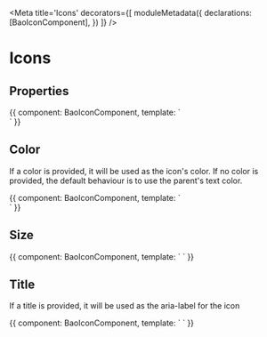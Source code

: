 
<Meta title='Icons' decorators={[
  moduleMetadata({
    declarations: [BaoIconComponent],
  })
]} />

# Icons

## Properties

<Props of={BaoIconComponent} />

<Preview>
  <Story name='Icons'>{{
    component: BaoIconComponent,
    template: `
      <div style="display: grid; grid-column-gap: 1rem; grid-template-columns: 2rem 2rem 2rem 2rem 2rem 2rem 2rem 2rem 2rem 2rem">
        <bao-icon title="anchor" svgIcon="icon-anchor"></bao-icon>
        <bao-icon title="apps" svgIcon="icon-apps"></bao-icon>
        <bao-icon title="archive" svgIcon="icon-archive"></bao-icon>
        <bao-icon title="arrow-left" svgIcon="icon-arrow-left"></bao-icon>
        <bao-icon title="arrow-right" svgIcon="icon-arrow-right"></bao-icon>
        <bao-icon title="bell-active" svgIcon="icon-bell-active"></bao-icon>
        <bao-icon title="bell-off" svgIcon="icon-bell-off"></bao-icon>
        <bao-icon title="bell" svgIcon="icon-bell"></bao-icon>
        <bao-icon title="bolt" svgIcon="icon-bolt"></bao-icon>
        <bao-icon title="book" svgIcon="icon-book"></bao-icon>
        <bao-icon title="briefcase" svgIcon="icon-briefcase"></bao-icon>
        <bao-icon title="calendar" svgIcon="icon-calendar"></bao-icon>
        <bao-icon title="check-circle-full" svgIcon="icon-check-circle-full"></bao-icon>
        <bao-icon title="check-circle" svgIcon="icon-check-circle"></bao-icon>
        <bao-icon title="check" svgIcon="icon-check"></bao-icon>
        <bao-icon title="chevron-down" svgIcon="icon-chevron-down"></bao-icon>
        <bao-icon title="chevron-left" svgIcon="icon-chevron-left"></bao-icon>
        <bao-icon title="chevron-right" svgIcon="icon-chevron-right"></bao-icon>
        <bao-icon title="chevron-up" svgIcon="icon-chevron-up"></bao-icon>
        <bao-icon title="clipboard" svgIcon="icon-clipboard"></bao-icon>
        <bao-icon title="clock" svgIcon="icon-clock"></bao-icon>
        <bao-icon title="comment" svgIcon="icon-comment"></bao-icon>
        <bao-icon title="cone-fill" svgIcon="icon-cone-fill"></bao-icon>
        <bao-icon title="cone" svgIcon="icon-cone"></bao-icon>
        <bao-icon title="copy" svgIcon="icon-copy"></bao-icon>
        <bao-icon title="copyright" svgIcon="icon-copyright"></bao-icon>
        <bao-icon title="cut" svgIcon="icon-cut"></bao-icon>
        <bao-icon title="delivery" svgIcon="icon-delivery"></bao-icon>
        <bao-icon title="dot-bullet" svgIcon="icon-dot-bullet"></bao-icon>
        <bao-icon title="dot-interpunct" svgIcon="icon-dot-interpunct"></bao-icon>
        <bao-icon title="download" svgIcon="icon-download"></bao-icon>
        <bao-icon title="droplet" svgIcon="icon-droplet"></bao-icon>
        <bao-icon title="duplicate" svgIcon="icon-duplicate"></bao-icon>
        <bao-icon title="edit" svgIcon="icon-edit"></bao-icon>
        <bao-icon title="email" svgIcon="icon-email"></bao-icon>
        <bao-icon title="error" svgIcon="icon-error"></bao-icon>
        <bao-icon title="exclamation" svgIcon="icon-exclamation"></bao-icon>
        <bao-icon title="externallink" svgIcon="icon-externallink"></bao-icon>
        <bao-icon title="eye-off" svgIcon="icon-eye-off"></bao-icon>
        <bao-icon title="eye" svgIcon="icon-eye"></bao-icon>
        <bao-icon title="file-edit" svgIcon="icon-file-edit"></bao-icon>
        <bao-icon title="file-pdf" svgIcon="icon-file-pdf"></bao-icon>
        <bao-icon title="file" svgIcon="icon-file"></bao-icon>
        <bao-icon title="filters" svgIcon="icon-filters"></bao-icon>
        <bao-icon title="flag" svgIcon="icon-flag"></bao-icon>
        <bao-icon title="folder" svgIcon="icon-folder"></bao-icon>
        <bao-icon title="heart" svgIcon="icon-heart"></bao-icon>
        <bao-icon title="help" svgIcon="icon-help"></bao-icon>
        <bao-icon title="home" svgIcon="icon-home"></bao-icon>
        <bao-icon title="image" svgIcon="icon-image"></bao-icon>
        <bao-icon title="info" svgIcon="icon-info"></bao-icon>
        <bao-icon title="key" svgIcon="icon-key"></bao-icon>
        <bao-icon title="layers" svgIcon="icon-layers"></bao-icon>
        <bao-icon title="link" svgIcon="icon-link"></bao-icon>
        <bao-icon title="list" svgIcon="icon-list"></bao-icon>
        <bao-icon title="location" svgIcon="icon-location"></bao-icon>
        <bao-icon title="lock" svgIcon="icon-lock"></bao-icon>
        <bao-icon title="log-in" svgIcon="icon-log-in"></bao-icon>
        <bao-icon title="log-out" svgIcon="icon-log-out"></bao-icon>
        <bao-icon title="map" svgIcon="icon-map"></bao-icon>
        <bao-icon title="menu" svgIcon="icon-menu"></bao-icon>
        <bao-icon title="minus-circle-full" svgIcon="icon-minus-circle-full"></bao-icon>
        <bao-icon title="minus-circle" svgIcon="icon-minus-circle"></bao-icon>
        <bao-icon title="minus" svgIcon="icon-minus"></bao-icon>
        <bao-icon title="money" svgIcon="icon-money"></bao-icon>
        <bao-icon title="more-horizontal" svgIcon="icon-more-horizontal"></bao-icon>
        <bao-icon title="more-vertical" svgIcon="icon-more-vertical"></bao-icon>
        <bao-icon title="music" svgIcon="icon-music"></bao-icon>
        <bao-icon title="package" svgIcon="icon-package"></bao-icon>
        <bao-icon title="paperclip" svgIcon="icon-paperclip"></bao-icon>
        <bao-icon title="partner-bell" svgIcon="icon-partner-bell"></bao-icon>
        <bao-icon title="partner-hydroquebec" svgIcon="icon-partner-hydroquebec"></bao-icon>
        <bao-icon title="phone" svgIcon="icon-phone"></bao-icon>
        <bao-icon title="plus-circle-full" svgIcon="icon-plus-circle-full"></bao-icon>
        <bao-icon title="plus-circle" svgIcon="icon-plus-circle"></bao-icon>
        <bao-icon title="plus" svgIcon="icon-plus"></bao-icon>
        <bao-icon title="position" svgIcon="icon-position"></bao-icon>
        <bao-icon title="print" svgIcon="icon-print"></bao-icon>
        <bao-icon title="refresh" svgIcon="icon-refresh"></bao-icon>
        <bao-icon title="road" svgIcon="icon-road"></bao-icon>
        <bao-icon title="save" svgIcon="icon-save"></bao-icon>
        <bao-icon title="search" svgIcon="icon-search"></bao-icon>
        <bao-icon title="send" svgIcon="icon-send"></bao-icon>
        <bao-icon title="settings" svgIcon="icon-settings"></bao-icon>
        <bao-icon title="share" svgIcon="icon-share"></bao-icon>
        <bao-icon title="shoppingbag" svgIcon="icon-shoppingbag"></bao-icon>
        <bao-icon title="social-facebook" svgIcon="icon-social-facebook"></bao-icon>
        <bao-icon title="social-flickr" svgIcon="icon-social-flickr"></bao-icon>
        <bao-icon title="social-instagram" svgIcon="icon-social-instagram"></bao-icon>
        <bao-icon title="social-linkedin" svgIcon="icon-social-linkedin"></bao-icon>
        <bao-icon title="social-twitter" svgIcon="icon-social-twitter"></bao-icon>
        <bao-icon title="social-youtube" svgIcon="icon-social-youtube"></bao-icon>
        <bao-icon title="star" svgIcon="icon-star"></bao-icon>
        <bao-icon title="steps" svgIcon="icon-steps"></bao-icon>
        <bao-icon title="table" svgIcon="icon-table"></bao-icon>
        <bao-icon title="tag" svgIcon="icon-tag"></bao-icon>
        <bao-icon title="thumb-down-full" svgIcon="icon-thumb-down-full"></bao-icon>
        <bao-icon title="thumb-down" svgIcon="icon-thumb-down"></bao-icon>
        <bao-icon title="thumb-up-full" svgIcon="icon-thumb-up-full"></bao-icon>
        <bao-icon title="thumb-up" svgIcon="icon-thumb-up"></bao-icon>
        <bao-icon title="ticket" svgIcon="icon-ticket"></bao-icon>
        <bao-icon title="trash" svgIcon="icon-trash"></bao-icon>
        <bao-icon title="unlock" svgIcon="icon-unlock"></bao-icon>
        <bao-icon title="upload" svgIcon="icon-upload"></bao-icon>
        <bao-icon title="user-circle" svgIcon="icon-user-circle"></bao-icon>
        <bao-icon title="user" svgIcon="icon-user"></bao-icon>
        <bao-icon title="users" svgIcon="icon-users"></bao-icon>
        <bao-icon title="warning" svgIcon="icon-warning"></bao-icon>
        <bao-icon title="website" svgIcon="icon-website"></bao-icon>
        <bao-icon title="wheelchair" svgIcon="icon-wheelchair"></bao-icon>
        <bao-icon title="x-circle-full" svgIcon="icon-x-circle-full"></bao-icon>
        <bao-icon title="x-circle" svgIcon="icon-x-circle"></bao-icon>
        <bao-icon title="x" svgIcon="icon-x"></bao-icon>
        <bao-icon title="spinner" svgIcon="icon-spinner"></bao-icon>
      </div>
    `
  }}</Story>
</Preview>

## Color

If a color is provided, it will be used as the icon's color. If no color is provided, the default behaviour is to use the parent's text color.

<Preview>
  <Story name='Icons - Color'>{{
    component: BaoIconComponent,
    template: `
    <div style="color: fuchsia">
      <bao-icon title="anchor" svgIcon="icon-anchor" color="action"></bao-icon>
      <bao-icon title="anchor" svgIcon="icon-anchor" color="primary"></bao-icon>
      <div style="background-color: #000000; display: inline-block"><bao-icon title="anchor" svgIcon="icon-anchor" color="primary-reversed"></bao-icon></div>
      <bao-icon title="anchor" svgIcon="icon-anchor" color="secondary"></bao-icon>
      <bao-icon title="anchor" svgIcon="icon-anchor" color="tertiary"></bao-icon>
      <bao-icon title="anchor" svgIcon="icon-anchor" color="informative"></bao-icon>
      <bao-icon title="anchor" svgIcon="icon-anchor" color="negative"></bao-icon>
      <bao-icon title="anchor" svgIcon="icon-anchor" color="positive"></bao-icon>
      <bao-icon title="anchor" svgIcon="icon-anchor" color="warning"></bao-icon>
      <!-- no color provided, using parent's color -->
      <bao-icon title="anchor" svgIcon="icon-anchor"></bao-icon>
    </div>
    `
  }}</Story>
</Preview>

## Size


<Preview>
  <Story name='Icons - Size'>{{
    component: BaoIconComponent,
    template: `
    <bao-icon size="medium" svgIcon="icon-anchor"></bao-icon>
    <bao-icon size="small" svgIcon="icon-anchor"></bao-icon>
    <bao-icon size="x-small" svgIcon="icon-anchor"></bao-icon>
    <bao-icon size="xx-small" svgIcon="icon-anchor"></bao-icon>
    `
  }}</Story>
</Preview>

## Title

If a title is provided, it will be used as the aria-label for the icon

<Preview>
  <Story name='Icons - Title'>{{
    component: BaoIconComponent,
    template: `
    <bao-icon title="a very nice title" svgIcon="icon-anchor"></bao-icon>
    `
  }}</Story>
</Preview>